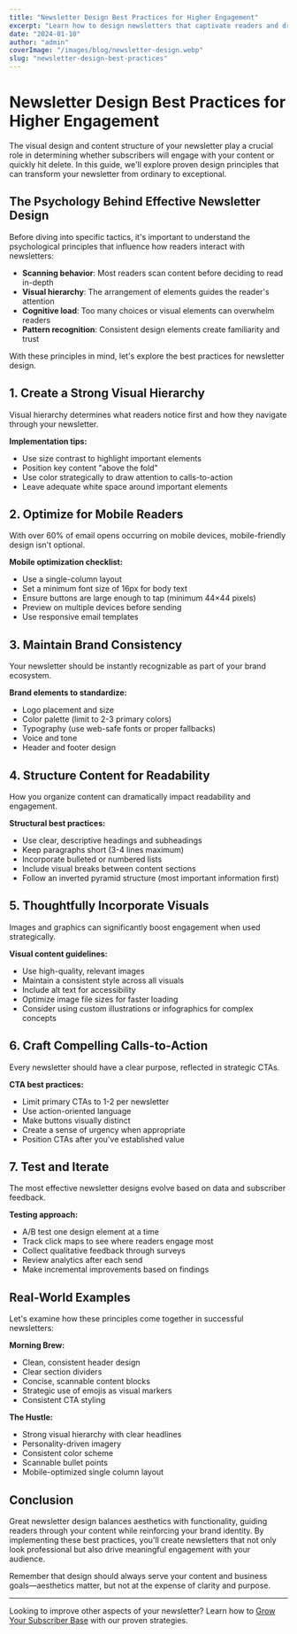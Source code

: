 ```yaml
---
title: "Newsletter Design Best Practices for Higher Engagement"
excerpt: "Learn how to design newsletters that captivate readers and drive higher engagement through effective visual hierarchy and content structure."
date: "2024-01-10"
author: "admin"
coverImage: "/images/blog/newsletter-design.webp"
slug: "newsletter-design-best-practices"
---
```


# Newsletter Design Best Practices for Higher Engagement

The visual design and content structure of your newsletter play a crucial role in determining whether subscribers will engage with your content or quickly hit delete. In this guide, we'll explore proven design principles that can transform your newsletter from ordinary to exceptional.

## The Psychology Behind Effective Newsletter Design

Before diving into specific tactics, it's important to understand the psychological principles that influence how readers interact with newsletters:

- **Scanning behavior**: Most readers scan content before deciding to read in-depth
- **Visual hierarchy**: The arrangement of elements guides the reader's attention
- **Cognitive load**: Too many choices or visual elements can overwhelm readers
- **Pattern recognition**: Consistent design elements create familiarity and trust

With these principles in mind, let's explore the best practices for newsletter design.

## 1. Create a Strong Visual Hierarchy

Visual hierarchy determines what readers notice first and how they navigate through your newsletter.

**Implementation tips:**

- Use size contrast to highlight important elements
- Position key content "above the fold"
- Use color strategically to draw attention to calls-to-action
- Leave adequate white space around important elements

## 2. Optimize for Mobile Readers

With over 60% of email opens occurring on mobile devices, mobile-friendly design isn't optional.

**Mobile optimization checklist:**

- Use a single-column layout
- Set a minimum font size of 16px for body text
- Ensure buttons are large enough to tap (minimum 44×44 pixels)
- Preview on multiple devices before sending
- Use responsive email templates

## 3. Maintain Brand Consistency

Your newsletter should be instantly recognizable as part of your brand ecosystem.

**Brand elements to standardize:**

- Logo placement and size
- Color palette (limit to 2-3 primary colors)
- Typography (use web-safe fonts or proper fallbacks)
- Voice and tone
- Header and footer design

## 4. Structure Content for Readability

How you organize content can dramatically impact readability and engagement.

**Structural best practices:**

- Use clear, descriptive headings and subheadings
- Keep paragraphs short (3-4 lines maximum)
- Incorporate bulleted or numbered lists
- Include visual breaks between content sections
- Follow an inverted pyramid structure (most important information first)

## 5. Thoughtfully Incorporate Visuals

Images and graphics can significantly boost engagement when used strategically.

**Visual content guidelines:**

- Use high-quality, relevant images
- Maintain a consistent style across all visuals
- Include alt text for accessibility
- Optimize image file sizes for faster loading
- Consider using custom illustrations or infographics for complex concepts

## 6. Craft Compelling Calls-to-Action

Every newsletter should have a clear purpose, reflected in strategic CTAs.

**CTA best practices:**

- Limit primary CTAs to 1-2 per newsletter
- Use action-oriented language
- Make buttons visually distinct
- Create a sense of urgency when appropriate
- Position CTAs after you've established value

## 7. Test and Iterate

The most effective newsletter designs evolve based on data and subscriber feedback.

**Testing approach:**

- A/B test one design element at a time
- Track click maps to see where readers engage most
- Collect qualitative feedback through surveys
- Review analytics after each send
- Make incremental improvements based on findings

## Real-World Examples

Let's examine how these principles come together in successful newsletters:

**Morning Brew:**

- Clean, consistent header design
- Clear section dividers
- Concise, scannable content blocks
- Strategic use of emojis as visual markers
- Consistent CTA styling

**The Hustle:**

- Strong visual hierarchy with clear headlines
- Personality-driven imagery
- Consistent color scheme
- Scannable bullet points
- Mobile-optimized single column layout

## Conclusion

Great newsletter design balances aesthetics with functionality, guiding readers through your content while reinforcing your brand identity. By implementing these best practices, you'll create newsletters that not only look professional but also drive meaningful engagement with your audience.

Remember that design should always serve your content and business goals—aesthetics matter, but not at the expense of clarity and purpose.

---

Looking to improve other aspects of your newsletter? Learn how to [Grow Your Subscriber Base](/blog/newsletter-strategy/seven-proven-strategies-to-grow-subscriber-base) with our proven strategies.

